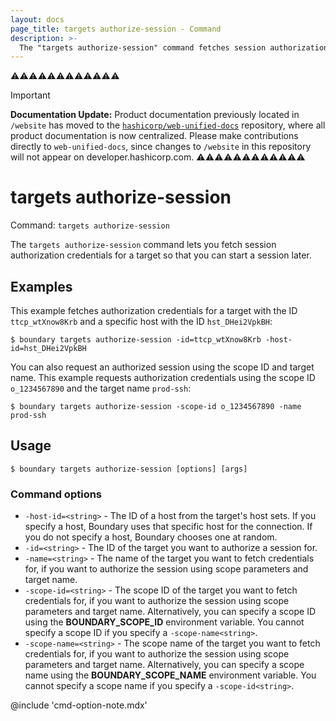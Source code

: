 ```yaml
---
layout: docs
page_title: targets authorize-session - Command
description: >-
  The "targets authorize-session" command fetches session authorization credentials for a target resource.
---
```


⚠️⚠️⚠️⚠️⚠️⚠️⚠️⚠️⚠️⚠️⚠️⚠️
> [!IMPORTANT]  
> **Documentation Update:** Product documentation previously located in `/website` has moved to the [`hashicorp/web-unified-docs`](https://github.com/hashicorp/web-unified-docs) repository, where all product documentation is now centralized. Please make contributions directly to `web-unified-docs`, since changes to `/website` in this repository will not appear on developer.hashicorp.com.
⚠️⚠️⚠️⚠️⚠️⚠️⚠️⚠️⚠️⚠️⚠️⚠️

# targets authorize-session

Command: `targets authorize-session`

The `targets authorize-session` command lets you fetch session authorization credentials for a target so that you can start a session later.

## Examples

This example fetches authorization credentials for a target with the ID `ttcp_wtXnow8Krb` and a specific host with the ID `hst_DHei2VpkBH`:

```shell-session
$ boundary targets authorize-session -id=ttcp_wtXnow8Krb -host-id=hst_DHei2VpkBH
```

You can also request an authorized session using the scope ID and target name.
This example requests authorization credentials using the scope ID `o_1234567890` and the target name `prod-ssh`:

```shell-session
$ boundary targets authorize-session -scope-id o_1234567890 -name prod-ssh
```

## Usage

<CodeBlockConfig hideClipboard>

```shell-session
$ boundary targets authorize-session [options] [args]
```

</CodeBlockConfig>

### Command options

- `-host-id=<string>` -  The ID of a host from the target's host sets.
If you specify a host, Boundary uses that specific host for the connection.
If you do not specify a host, Boundary chooses one at random.
- `-id=<string>` - The ID of the target you want to authorize a session for.
- `-name=<string>` - The name of the target you want to fetch credentials for, if you want to authorize the session using scope parameters and target name.
- `-scope-id=<string>` - The scope ID of the target you want to fetch credentials for, if you want to authorize the session using scope parameters and target name.
Alternatively, you can specify a scope ID using the **BOUNDARY_SCOPE_ID** environment variable.
You cannot specify a scope ID if you specify a `-scope-name<string>`.
- `-scope-name=<string>` - The scope name of the target you want to fetch credentials for, if you want to authorize the session using scope parameters and target name.
Alternatively, you can specify a scope name using the **BOUNDARY_SCOPE_NAME** environment variable.
You cannot specify a scope name if you specify a `-scope-id<string>`.

@include 'cmd-option-note.mdx'